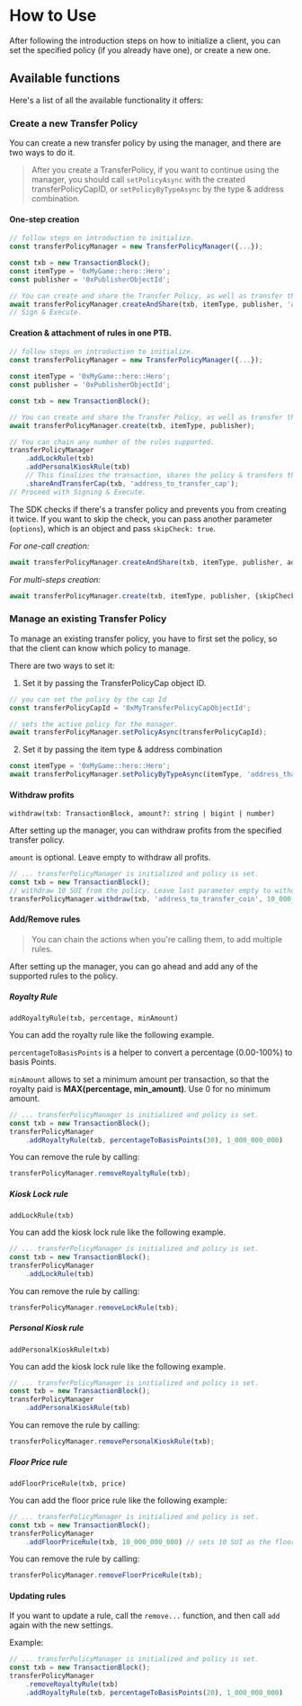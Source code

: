 # How to Use

After following the introduction steps on how to initialize a client, you can set
the specified policy (if you already have one), or create a new one. 

## Available functions

Here's a list of all the available functionality it offers:

### Create a new Transfer Policy

You can create a new transfer policy by using the manager, and there are two ways to do it.

> After you create a TransferPolicy, if you want to continue using the manager, you should call `setPolicyAsync` with the created 
transferPolicyCapID,  or `setPolicyByTypeAsync` by the type & address combination.

#### One-step creation
```typescript
// follow steps on introduction to initialize.
const transferPolicyManager = new TransferPolicyManager({...});

const txb = new TransactionBlock();
const itemType = '0xMyGame::hero::Hero';
const publisher = '0xPublisherObjectId';

// You can create and share the Transfer Policy, as well as transfer the TransferPolicyCap in one single function call.
await transferPolicyManager.createAndShare(txb, itemType, publisher, 'address_to_transfer_cap');
// Sign & Execute.
```

#### Creation & attachment of rules in one PTB.

```typescript
// follow steps on introduction to initialize.
const transferPolicyManager = new TransferPolicyManager({...});

const itemType = '0xMyGame::hero::Hero';
const publisher = '0xPublisherObjectId';

const txb = new TransactionBlock();

// You can create and share the Transfer Policy, as well as transfer the TransferPolicyCap in one single function call.
await transferPolicyManager.create(txb, itemType, publisher);

// You can chain any number of the rules supported.
transferPolicyManager
    .addLockRule(txb)
    .addPersonalKioskRule(txb)
    // This finalizes the transaction, shares the policy & transfers the Cap to the specified address.
    .shareAndTransferCap(txb, 'address_to_transfer_cap'); 
// Proceed with Signing & Execute.
```


The SDK checks if there's a transfer policy and prevents you from creating it twice. If you want to skip the check,
you can pass another parameter (`options`), which is an object and pass `skipCheck: true`.

*For one-call creation:*
```typescript
await transferPolicyManager.createAndShare(txb, itemType, publisher, address, {skipCheck: true});
```
*For multi-steps creation:*
```typescript
await transferPolicyManager.create(txb, itemType, publisher, {skipCheck: true});
```


### Manage an existing Transfer Policy

To manage an existing transfer policy, you have to first set the policy, so that the client can know which policy to manage.

There are two ways to set it:

1. Set it by passing the TransferPolicyCap object ID.
```typescript
// you can set the policy by the cap Id
const transferPolicyCapId = '0xMyTransferPolicyCapObjectId';

// sets the active policy for the manager.
await transferPolicyManager.setPolicyAsync(transferPolicyCapId);
```

2. Set it by passing the item type & address combination
```typescript
const itemType = '0xMyGame::hero::Hero';
await transferPolicyManager.setPolicyByTypeAsync(itemType, 'address_that_owns_it_and_will_execute_the_txb')
```

#### Withdraw profits


`withdraw(txb: TransactionBlock, amount?: string | bigint | number)`

After setting up the manager, you can withdraw profits from the specified transfer policy.

`amount` is optional. Leave empty to withdraw all profits.

```typescript
// ... transferPolicyManager is initialized and policy is set.
const txb = new TransactionBlock();
// withdraw 10 SUI from the policy. Leave last parameter empty to withdraw all profits.
transferPolicyManager.withdraw(txb, 'address_to_transfer_coin', 10_000_000_000);
```

#### Add/Remove rules

> You can chain the actions when you're calling them, to add multiple rules.

After setting up the manager, you can go ahead and add any of the supported rules to the policy.

##### Royalty Rule

`addRoyaltyRule(txb, percentage, minAmount)`

You can add the royalty rule like the following example.

`percentageToBasisPoints` is a helper to convert a percentage (0.00-100%) to basis Points.

`minAmount` allows to set a minimum amount per transaction, so that the royalty paid is **MAX(percentage, min_amount)**. Use 0 for no minimum amount.

```typescript
// ... transferPolicyManager is initialized and policy is set.
const txb = new TransactionBlock();
transferPolicyManager
    .addRoyaltyRule(txb, percentageToBasisPoints(30), 1_000_000_000)
```

You can remove the rule by calling:
```typescript
transferPolicyManager.removeRoyaltyRule(txb);
```

##### Kiosk Lock rule

`addLockRule(txb)`

You can add the kiosk lock rule like the following example.

```typescript
// ... transferPolicyManager is initialized and policy is set.
const txb = new TransactionBlock();
transferPolicyManager
    .addLockRule(txb)
```

You can remove the rule by calling:
```typescript
transferPolicyManager.removeLockRule(txb);
```

##### Personal Kiosk rule

`addPersonalKioskRule(txb)`

You can add the kiosk lock rule like the following example.

```typescript
// ... transferPolicyManager is initialized and policy is set.
const txb = new TransactionBlock();
transferPolicyManager
    .addPersonalKioskRule(txb)
```

You can remove the rule by calling:
```typescript
transferPolicyManager.removePersonalKioskRule(txb);
```

##### Floor Price rule

`addFloorPriceRule(txb, price)`

You can add the floor price rule like the following example:

```typescript
// ... transferPolicyManager is initialized and policy is set.
const txb = new TransactionBlock();
transferPolicyManager
    .addFloorPriceRule(txb, 10_000_000_000) // sets 10 SUI as the floor price.
```

You can remove the rule by calling:
```typescript
transferPolicyManager.removeFloorPriceRule(txb);
```

#### Updating rules

If you want to update a rule, call the `remove...` function, and then call `add` again with the new settings.

Example:

```typescript
// ... transferPolicyManager is initialized and policy is set.
const txb = new TransactionBlock();
transferPolicyManager
    .removeRoyaltyRule(txb)
    .addRoyaltyRule(txb, percentageToBasisPoints(20), 1_000_000_000)
```
